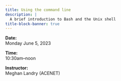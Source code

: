 ```yaml
---
title: Using the command line
description: |
  A brief introduction to Bash and the Unix shell
title-block-banner: true
---
```


:::{.topdef}

**Date:** \
Monday June 5, 2023

**Time:** \
10:30am–noon

**Instructor:** \
Meghan Landry (ACENET)

:::
